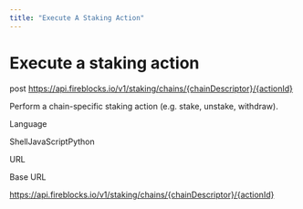 ```yaml
---
title: "Execute A Staking Action"
---
```

  
  # Execute a staking action

post https://api.fireblocks.io/v1/staking/chains/{chainDescriptor}/{actionId}

Perform a chain-specific staking action (e.g. stake, unstake, withdraw).

Language

ShellJavaScriptPython

URL

Base URL

https://api.fireblocks.io/v1/staking/chains/{chainDescriptor}/{actionId}